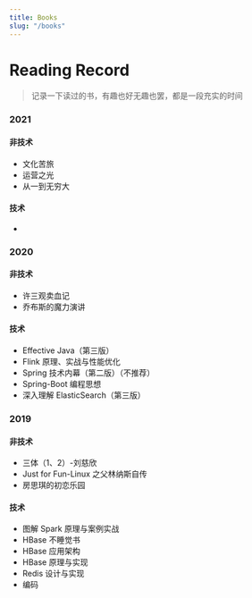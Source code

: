 ```yaml
---
title: Books
slug: "/books"
---
```


# <i class="fa fa-bookmark" aria-hidden="true"></i> Reading Record

> 记录一下读过的书，有趣也好无趣也罢，都是一段充实的时间

### 2021

#### 非技术

- 文化苦旅
- 运营之光
- 从一到无穷大

#### 技术

- 

### 2020

#### 非技术

- 许三观卖血记
- 乔布斯的魔力演讲

#### 技术

- Effective Java（第三版）
- Flink 原理、实战与性能优化
- Spring 技术内幕（第二版）（不推荐）
- Spring-Boot 编程思想
- 深入理解 ElasticSearch（第三版）

### 2019

#### 非技术

- 三体（1、2）-刘慈欣
- Just for Fun-Linux 之父林纳斯自传
- 房思琪的初恋乐园

#### 技术

- 图解 Spark 原理与案例实战
- HBase 不睡觉书
- HBase 应用架构
- HBase 原理与实现
- Redis 设计与实现
- 编码
